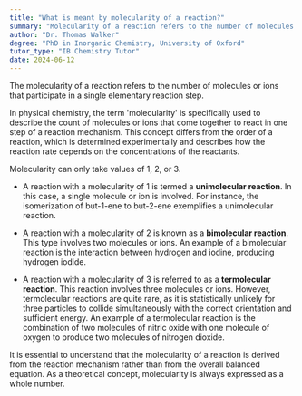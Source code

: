 ```yaml
---
title: "What is meant by molecularity of a reaction?"
summary: "Molecularity of a reaction refers to the number of molecules or ions that participate in the elementary reaction step."
author: "Dr. Thomas Walker"
degree: "PhD in Inorganic Chemistry, University of Oxford"
tutor_type: "IB Chemistry Tutor"
date: 2024-06-12
---
```


The molecularity of a reaction refers to the number of molecules or ions that participate in a single elementary reaction step.

In physical chemistry, the term 'molecularity' is specifically used to describe the count of molecules or ions that come together to react in one step of a reaction mechanism. This concept differs from the order of a reaction, which is determined experimentally and describes how the reaction rate depends on the concentrations of the reactants.

Molecularity can only take values of $1$, $2$, or $3$. 

- A reaction with a molecularity of $1$ is termed a **unimolecular reaction**. In this case, a single molecule or ion is involved. For instance, the isomerization of but-1-ene to but-2-ene exemplifies a unimolecular reaction.

- A reaction with a molecularity of $2$ is known as a **bimolecular reaction**. This type involves two molecules or ions. An example of a bimolecular reaction is the interaction between hydrogen and iodine, producing hydrogen iodide.

- A reaction with a molecularity of $3$ is referred to as a **termolecular reaction**. This reaction involves three molecules or ions. However, termolecular reactions are quite rare, as it is statistically unlikely for three particles to collide simultaneously with the correct orientation and sufficient energy. An example of a termolecular reaction is the combination of two molecules of nitric oxide with one molecule of oxygen to produce two molecules of nitrogen dioxide.

It is essential to understand that the molecularity of a reaction is derived from the reaction mechanism rather than from the overall balanced equation. As a theoretical concept, molecularity is always expressed as a whole number.
    